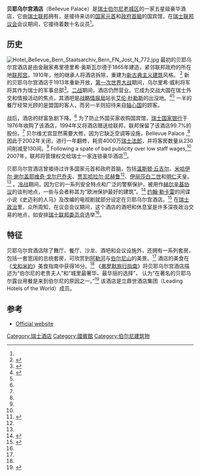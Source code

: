 {{Infobox hotel
| hotel_name         = 贝耶乌尔宫酒店
| image              = Hotel Bellevue Palace.jpg
| location           = [[伯尔尼|伯尔尼]]
| coordinates        = {{coord|46.9466|7.4466|display=inline,title|type:landmark_region:CH-BE}}
| opening_date       = 1865年, 1912年重建，1913年11月27日重新开业
| closing_date       =
| developer          = Alphons and Philipp Osswald
| architect          = Architekturbüro Lindt und Hofmann
| operator           = 
| owner              = [[瑞士联邦|瑞士联邦]]
| number_of_restaurants = 
| number_of_rooms    = 130
| website            = [http://www.bellevue-palace.ch/en www.bellevue-palace.ch]
}}
'''贝耶乌尔宫酒店'''（Bellevue Palace）是[[瑞士|瑞士]][[伯尔尼|伯尔尼]][[伯尔尼老城|老城区]]的一家五星级豪华酒店，它由[[瑞士联邦|瑞士联邦]]拥有，是接待来访的[[国家元首|国家元首]]和[[政府首脑|政府首脑]]的国宾馆，在[[瑞士联邦议会|瑞士联邦议会]]会议期间，它接待着数十名议员<ref name=swissinfo/>。

==历史==
[[File:Hotel_Bellevue_Bern_Staatsarchiv_Bern_FN_Jost_N_772.jpg|thumb]]
最初的贝耶乌尔宫酒店是由金融家弗里德里希·奥斯瓦尔德于1865年建造，紧邻联邦政府的所在地[[联邦宫_(伯尔尼)|联邦宫]]。1910年，他的继承人将酒店拆除，重建为[[新古典主义建筑|新古典主义建筑]]风格。 <ref name=Geschichte>{{cite web|title=Die Geschichte des Hotel BELLEVUE PALACE in Bern|author=Victoria-Jungfrau Collection AG|language=de|accessdate=2008-05-19|url=http://www.victoria-jungfrau-collection.ch/PortalData/4/Resources/presse-media/Allg-Informationen/04_BP/De/BP_Geschichte_de.pdf}}{{dead link|date=2017年11月|bot=InternetArchiveBot |fix-attempted=yes }}</ref> 新的贝耶乌尔宫酒店于1913年重新开放，[[第一次世界大战|第一次世界大战]]期间，乌尔里希·威利将军将其作为瑞士的军事总部<ref name=swissinfo>{{cite news|title=Bellevue Palace back in business|date=2002-12-31|publisher=[[Swissinfo|Swissinfo]]|author=Dale Bechtel|url=http://www.swissinfo.org/eng/news/travel/Bellevue_Palace_back_in_business.html?siteSect=415&sid=1543571|accessdate=2020-08-09|archive-date=2008-05-28|archive-url=https://web.archive.org/web/20080528062210/http://www.swissinfo.org/eng/news/travel/Bellevue_Palace_back_in_business.html?siteSect=415&sid=1543571|dead-url=no}}</ref>。[[二战|二战]]期间，酒店仍然营业。它成为交战大国在瑞士外交和情报活动的焦点，其酒吧是[[战略情报局|战略情报局]]站长[[艾伦·杜勒斯|艾伦·杜勒斯]]的出没地。<ref>{{cite book|title=Allen Dulles: Master of Spies|author=James Srodes|isbn=0-89526-223-1|year=1999|page=78}}</ref><ref name=Geschichte/> 一半的餐厅经常光顾的是盟国的客人，而另一半则招待来自[[轴心国|轴心国]]的顾客。

战后，酒店的财富急剧下降。<ref name=Geschichte/> 为了防止外国买家收购国宾馆，[[瑞士国家银行|瑞士国家银行]]于1976年收购了该酒店，1994年又将酒店赠送给联邦，联邦保留了该酒店99.7%的股份。<ref name=swissinfo/> 贝尔维尤宫显然需要大修，因为它缺乏空调等设施，Bellevue Palace ,<ref name=swissinfo/> 因此于2002年关闭，进行一年翻修，耗资4000万[[瑞士法郎|瑞士法郎]]，并将客房数量从230间削减至130间。<ref name=swissinfo/> Following a spate of bad publicity over low staff wages,<ref name=swissinfo/> 2007年，联邦将管理权交给瑞士一家连锁豪华酒店<ref>{{cite news|title=Hotel Bellevue Palace mit Rekordjahr|publisher=SDA|date=10 May 2006|language=de|url=http://www.nachrichten.ch/detail/241273.htm|accessdate=2020-08-09|archive-date=2008-05-28|archive-url=https://web.archive.org/web/20080528091021/http://www.nachrichten.ch/detail/241273.htm|dead-url=no}}</ref>。

贝耶乌尔宫酒店曾接待过许多国家元首和政府首脑，包括[[温斯顿·丘吉尔|温斯顿·丘吉尔]]、[[米哈伊尔·谢尔盖耶维奇·戈尔巴乔夫|米哈伊尔·谢尔盖耶维奇·戈尔巴乔夫]]、[[贾瓦哈拉尔·尼赫鲁|贾瓦哈拉尔·尼赫鲁]]<ref name=swissinfo/>、[[伊丽莎白二世|伊丽莎白二世]]和[[明仁|明仁]]天皇。<ref name=Basistext/> 。[[冷战|冷战]]期间，因为它的一系列安全特点和广泛的警察保护，被用作[[赫尔辛基协议|赫尔辛基协议]]的谈判地点，一些与会者称其为“欧洲保护最好的建筑”。<ref>{{cite book|title=Taking Glasnost seriously: toward an open Soviet Union|author=Michael Novak|page=15|isbn=0-8447-3642-2|year=1988}}</ref> [[约翰·勒卡雷|约翰·勒卡雷]]的间谍小说《史迈利的人马》及改编的电视剧就部分设定在贝耶乌尔宫酒店。<ref name=Basistext>{{cite web|title=Offizielles Gästehaus der Schweizer Regierung|author=Victoria-Jungfrau Collection AG|language=de|accessdate=19 May 2008|url=http://www.victoria-jungfrau-collection.ch/PortalData/4/Resources/presse-media/Allg-Informationen/04_BP/De/BP_Basistext_de.pdf|archive-url=https://web.archive.org/web/20131204182806/http://www.victoria-jungfrau-collection.ch/PortalData/4/Resources/presse-media/Allg-Informationen/04_BP/De/BP_Basistext_de.pdf/|archive-date=2013-12-04|dead-url=no}}</ref> 在[[瑞士政治|瑞士政治]]里，众所周知，在议会会议期间，这个酒店的酒吧和休息室是许多深夜政治交易的地点，如安排[[瑞士联邦委员会|瑞士联邦委员会]]选举<ref name=swissinfo/>。

== 特征 ==
贝耶乌尔宫酒店除了舞厅、餐厅、沙龙、酒吧和会议设施外，还拥有一系列套房，包括一套宽阔的总统套房，可欣赏到[[阿勒河|阿勒河]]与[[伯尔尼山|伯尔尼山]]的美景。<ref name=swissinfo/> 酒店的美食在《[[戈和米約|戈和米約]]》美食指南中获得16分。<ref name=Basistext/> 《[[弗罗默旅行指南|弗罗默旅行指南]]》将贝耶乌尔宫酒店描述为“伯尔尼的老贵夫人”和“城里最奢华、最华丽的选择”， 认为“在著名的贝耶乌尔露台用餐是来到伯尔尼的原因之一。”<ref>{{cite book|title=Frommer's Switzerland|author=Darwin Porter, Danforth Prince|page=184|year=2006|isbn=0-471-79391-4}}</ref> 该酒店是立鼎世酒店集团（Leading Hotels of the World）成员。

==参考==
{{Reflist|2}}
* [http://www.bellevue-palace.ch/en Official website]{{Wayback|url=http://www.bellevue-palace.ch/en |date=20200606072325 }}
[[Category:瑞士酒店|Category:瑞士酒店]]
[[Category:國賓館|Category:國賓館]]
[[Category:伯尔尼建筑物|Category:伯尔尼建筑物]]